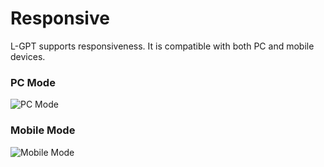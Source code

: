 # Responsive

L-GPT supports responsiveness. It is compatible with both PC and mobile devices.

### PC Mode

![PC Mode](/basic/dark-mode/light.png)

### Mobile Mode

![Mobile Mode](/basic/responsive/mobile.png)
